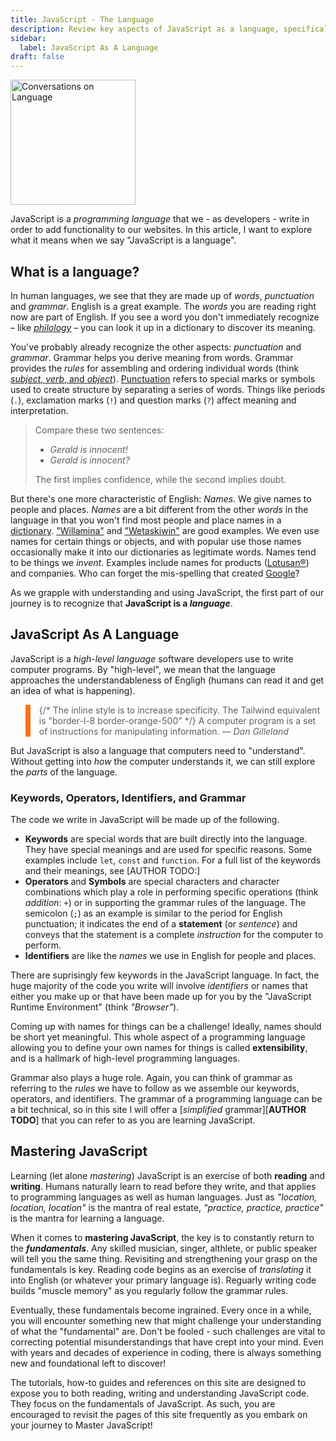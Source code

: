 ```yaml
---
title: JavaScript - The Language
description: Review key aspects of JavaScript as a language, specifically the presence of keywords, punctuation, grammar, and programmer-defined names.
sidebar:
  label: JavaScript As A Language
draft: false
---
```




<Image src={conversation} alt="Conversations on Language" class="float-end pl-3" width="200" />

JavaScript is a *programming language* that we - as developers - write in order to add functionality to our websites. In this article, I want to explore what it means when we say "JavaScript is a language".

## What is a language?

In human languages, we see that they are made up of *words*, *punctuation* and *grammar*. English is a great example. The *words* you  are reading right now are part of English. If you see a word you don't immediately recognize &ndash; like <a target="rabbit_trail" href="https://www.merriam-webster.com/dictionary/philology">*philology*</a> &ndash; you can look it up in a dictionary to discover its meaning.

You've probably already recognize the other aspects: *punctuation* and *grammar*. Grammar helps you derive meaning from words. Grammar provides the *rules* for assembling and ordering individual words (think <a target="rabbit_trail" href="https://www.thoughtco.com/subjects-verbs-and-objects-1689695">*subject*, *verb*, and *object*</a>). <a target="rabbit_trail" href="https://www.thoughtco.com/punctuation-definition-1691702">Punctuation</a> refers to special marks or symbols used to create structure by separating a series of words. Things like periods (`.`), exclamation marks (`!`) and question marks (`?`) affect meaning and interpretation.

> Compare these two sentences:
>
> - *Gerald is innocent!*
> - *Gerald is innocent?*
>
> The first implies confidence, while the second implies doubt.

But there's one more characteristic of English: *Names*. We give names to people and places. *Names* are a bit different from the other *words* in the language in that you won't find most people and place names in a <a target="rabbit_trail" href="https://www.merriam-webster.com/">dictionary</a>. <a target="rabbit_trail" href="https://www.thinkbabynames.com/meaning/0/Willamina">"Willamina"</a> and <a target="rabbit_trail" href="https://en.wikipedia.org/wiki/Wetaskiwin">"Wetaskiwin"</a> are good examples. We even use names for certain things or objects, and with popular use those names occasionally make it into our dictionaries as legitimate words. Names tend to be things we *invent*. Examples include names for products (<a target="rabbit_trail" href="https://www.sto.com/biomimetics/en/biomimetics/lotusan/index.html">Lotusan&reg;</a>) and companies. Who can forget the mis-spelling that created <a target="rabbit_trail" href="https://allthatsinteresting.com/google-name">Google</a>?

As we grapple with understanding and using JavaScript, the first part of our journey is to recognize that **JavaScript is a *language***.

## JavaScript As A Language

JavaScript is a *high-level language* software developers use to write computer programs. By "high-level", we mean that the language approaches the understandableness of Engligh (humans can read it and get an idea of what is happening).

<blockquote style="border-left-width: 8px; border-left-color: #f97316;" class="text-orange-500 bg-gray-100 dark:bg-gray-800 text-3xl italic p-5 py-3">
    {/* The inline style is to increase specificity. The Tailwind equivalent is "border-l-8 border-orange-500" */}
    A computer program is a set of instructions for manipulating information.
    <cite class="text-right text-xl block italic">&mdash; Dan Gilleland</cite>
</blockquote>

But JavaScript is also a language that computers need to "understand". Without getting into *how* the computer understands it, we can still explore the *parts* of the language.

### Keywords, Operators, Identifiers, and Grammar

The code we write in JavaScript will be made up of the following.

- **Keywords** are special words that are built directly into the language. They have special meanings and are used for specific reasons. Some examples include `let`, `const` and `function`. For a full list of the keywords and their meanings, see [AUTHOR TODO:]
- **Operators** and **Symbols** are special characters and character combinations which play a role in performing specific operations (think *addition*: `+`) or in supporting the grammar rules of the language. The semicolon (`;`) as an example is similar to the period for English punctuation; it indicates the end of a **statement** (or *sentence*) and conveys that the statement is a complete *instruction* for the computer to perform.
- **Identifiers** are like the *names* we use in English for people and places.

There are suprisingly few keywords in the JavaScript language. In fact, the huge majority of the code you write will involve *identifiers* or names that either you make up or that have been made up for you by the "JavaScript Runtime Environment" (think *"Browser"*).

Coming up with names for things can be a challenge! Ideally, names should be short yet meaningful. This whole aspect of a programming language allowing you to define your own names for things is called **extensibility**, and is a hallmark of high-level programming languages.

Grammar also plays a huge role. Again, you can think of grammar as referring to the *rules* we have to follow as we assemble our keywords, operators, and identifiers. The grammar of a programming language can be a bit technical, so in this site I will offer a [*simplified* grammar][**AUTHOR TODO**] that you can refer to as you are learning JavaScript.

## Mastering JavaScript

Learning (let alone *mastering*) JavaScript is an exercise of both **reading** and **writing**. Humans naturally learn to read before they write, and that applies to programming languages as well as human languages. Just as *"location, location, location"* is the mantra of real estate, *"practice, practice, practice"* is the mantra for learning a language.

When it comes to **mastering JavaScript**, the key is to constantly return to the ***fundamentals***. Any skilled musician, singer, althlete, or public speaker will tell you the same thing. Revisiting and strengthening your grasp on the fundamentals is key. Reading code begins as an exercise of *translating* it into English (or whatever your primary language is). Reguarly writing code builds "muscle memory" as you regularly follow the grammar rules.

Eventually, these fundamentals become ingrained. Every once in a while, you will encounter something new that might challenge your understanding of what the "fundamental" are. Don't be fooled - such challenges are vital to correcting potential misunderstandings that have crept into your mind. Even with years and decades of experience in coding, there is always something new and foundational left to discover!

The tutorials, how-to guides and references on this site are designed to expose you to both reading, writing and understanding JavaScript code. They focus on the fundamentals of JavaScript. As such, you are encouraged to revisit the pages of this site frequently as you embark on your journey to Master JavaScript!
